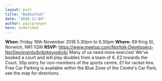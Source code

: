 ```yaml
---
layout: post
title: "Badminton"
date: "2018-11-04"
author: paulgrenyer
hero: undefined
---
```


**When:** Friday 16th November 2018 5.30pm to 6.30pm **Where:** 69 King St, Norwich, NR1 1QW **RSVP:** <https://www.meetup.com/Norfolk-Developers-NorDev/events/bnbrkqyxpbvb/> Many of us need more exercise! We've booked a court and will play doubles from a team of 6. £2 towards the Court. 50p entry for non-members of the sports centre. £1 for racket hire. Free Car Parking is available within the Blue Zone of the Centre's Car Park, see the map for directions.
